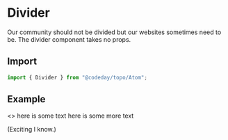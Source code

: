 
# Divider

Our community should not be divided but our websites sometimes need to be. The divider component takes no props.

## Import

```js
import { Divider } from "@codeday/topo/Atom";
```

## Example

<Playground>
  <>
    <Box p={2}>here is some text</Box>
    <Divider />
    <Box p={2}>here is some more text</Box>
  </>
</Playground>

(Exciting I know.)
